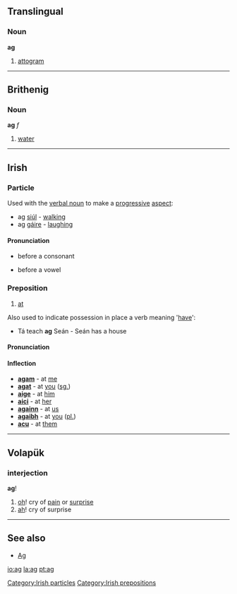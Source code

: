 ==Translingual==

===Noun===
'''ag'''
#[[attogram]]

----

==Brithenig==
===Noun===
'''ag''' ''f''

#[[water]]
----
==Irish==
===Particle===
Used with the [[verbal noun]] to make a [[progressive]] [[aspect]]:
*ag [[siúl]] - [[walk]]ing
*ag [[gáire]] - [[laugh]]ing

====Pronunciation====
*{{IPA|[ə]}} before a consonant
*{{IPA|[əg]}} before a vowel

[[Category:Irish particles]]

===Preposition===
#[[at]]

Also used to indicate possession in place a verb meaning '[[have]]':
*Tá teach '''ag''' Seán - Seán has a house

====Pronunciation====
{{IPA|[egʲ]}}

====Inflection====
*'''[[agam]]''' - at [[me]]
*'''[[agat]]''' - at [[you]] ([[singular|sg.]])
*'''[[aige]]''' - at [[him]]
*'''[[aici]]''' - at [[her]]
*'''[[againn]]''' - at [[us]]
*'''[[agaibh]]''' - at [[you]] ([[plural|pl.]])
*'''[[acu]]''' - at [[them]]

[[Category:Irish prepositions]]
----

==Volapük==
===interjection===
'''ag'''!

# [[oh]]! cry of [[pain]] or [[surprise]]
# [[ah]]! cry of surprise
----

== See also ==
*[[Ag]]

[[io:ag]]
[[la:ag]]
[[pt:ag]]
